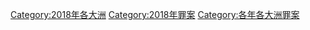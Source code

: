 [[Category:2018年各大洲|Category:2018年各大洲]]
[[Category:2018年罪案|Category:2018年罪案]]
[[Category:各年各大洲罪案|Category:各年各大洲罪案]]